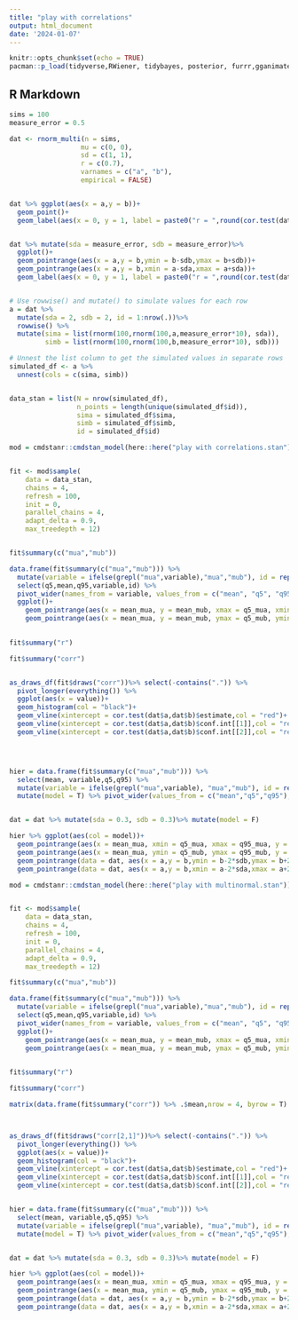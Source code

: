 ```yaml
---
title: "play with correlations"
output: html_document
date: '2024-01-07'
---
```


```r
knitr::opts_chunk$set(echo = TRUE)
pacman::p_load(tidyverse,RWiener, tidybayes, posterior, furrr,gganimate, cmdstanr,patchwork, gamlss,truncnorm,extraDistr,flextable, faux)

```

## R Markdown

```r
sims = 100
measure_error = 0.5

dat <- rnorm_multi(n = sims, 
                  mu = c(0, 0),
                  sd = c(1, 1),
                  r = c(0.7), 
                  varnames = c("a", "b"),
                  empirical = FALSE)


dat %>% ggplot(aes(x = a,y = b))+
  geom_point()+
  geom_label(aes(x = 0, y = 1, label = paste0("r = ",round(cor.test(dat$a,dat$b)$estimate,2))))


dat %>% mutate(sda = measure_error, sdb = measure_error)%>% 
  ggplot()+
  geom_pointrange(aes(x = a,y = b,ymin = b-sdb,ymax = b+sdb))+
  geom_pointrange(aes(x = a,y = b,xmin = a-sda,xmax = a+sda))+
  geom_label(aes(x = 0, y = 1, label = paste0("r = ",round(cor.test(dat$a,dat$b)$estimate,2))))


# Use rowwise() and mutate() to simulate values for each row
a = dat %>% 
  mutate(sda = 2, sdb = 2, id = 1:nrow(.))%>%
  rowwise() %>%
  mutate(sima = list(rnorm(100,rnorm(100,a,measure_error*10), sda)),
         simb = list(rnorm(100,rnorm(100,b,measure_error*10), sdb)))

# Unnest the list column to get the simulated values in separate rows
simulated_df <- a %>%
  unnest(cols = c(sima, simb)) 


data_stan = list(N = nrow(simulated_df),
                 n_points = length(unique(simulated_df$id)),
                 sima = simulated_df$sima,
                 simb = simulated_df$simb,
                 id = simulated_df$id)

mod = cmdstanr::cmdstan_model(here::here("play with correlations.stan"))


fit <- mod$sample(
    data = data_stan,
    chains = 4,
    refresh = 100,
    init = 0,
    parallel_chains = 4,
    adapt_delta = 0.9,
    max_treedepth = 12)


fit$summary(c("mua","mub"))

data.frame(fit$summary(c("mua","mub"))) %>% 
  mutate(variable = ifelse(grepl("mua",variable),"mua","mub"), id = rep(1:sims,2)) %>%
  select(q5,mean,q95,variable,id) %>% 
  pivot_wider(names_from = variable, values_from = c("mean", "q5", "q95"), id_cols = id) %>% 
  ggplot()+
    geom_pointrange(aes(x = mean_mua, y = mean_mub, xmax = q5_mua, xmin = q95_mua))+
    geom_pointrange(aes(x = mean_mua, y = mean_mub, ymax = q5_mub, ymin = q95_mub))
  

fit$summary("r")

fit$summary("corr")


as_draws_df(fit$draws("corr"))%>% select(-contains(".")) %>% 
  pivot_longer(everything()) %>% 
  ggplot(aes(x = value))+
  geom_histogram(col = "black")+
  geom_vline(xintercept = cor.test(dat$a,dat$b)$estimate,col = "red")+
  geom_vline(xintercept = cor.test(dat$a,dat$b)$conf.int[[1]],col = "red")+
  geom_vline(xintercept = cor.test(dat$a,dat$b)$conf.int[[2]],col = "red")




hier = data.frame(fit$summary(c("mua","mub"))) %>% 
  select(mean, variable,q5,q95) %>% 
  mutate(variable = ifelse(grepl("mua",variable), "mua","mub"), id = rep(1:100,2)) %>% 
  mutate(model = T) %>% pivot_wider(values_from = c("mean","q5","q95"), names_from = "variable")


dat = dat %>% mutate(sda = 0.3, sdb = 0.3)%>% mutate(model = F)

hier %>% ggplot(aes(col = model))+
  geom_pointrange(aes(x = mean_mua, xmin = q5_mua, xmax = q95_mua, y = mean_mub))+
  geom_pointrange(aes(x = mean_mua, ymin = q5_mub, ymax = q95_mub, y = mean_mub))+
  geom_pointrange(data = dat, aes(x = a,y = b,ymin = b-2*sdb,ymax = b+2*sdb))+
  geom_pointrange(data = dat, aes(x = a,y = b,xmin = a-2*sda,xmax = a+2*sda))
```


```r
mod = cmdstanr::cmdstan_model(here::here("play with multinormal.stan"))


fit <- mod$sample(
    data = data_stan,
    chains = 4,
    refresh = 100,
    init = 0,
    parallel_chains = 4,
    adapt_delta = 0.9,
    max_treedepth = 12)

fit$summary(c("mua","mub"))

data.frame(fit$summary(c("mua","mub"))) %>% 
  mutate(variable = ifelse(grepl("mua",variable),"mua","mub"), id = rep(1:sims,2)) %>%
  select(q5,mean,q95,variable,id) %>% 
  pivot_wider(names_from = variable, values_from = c("mean", "q5", "q95"), id_cols = id) %>% 
  ggplot()+
    geom_pointrange(aes(x = mean_mua, y = mean_mub, xmax = q5_mua, xmin = q95_mua))+
    geom_pointrange(aes(x = mean_mua, y = mean_mub, ymax = q5_mub, ymin = q95_mub))
  

fit$summary("r")

fit$summary("corr")

matrix(data.frame(fit$summary("corr")) %>% .$mean,nrow = 4, byrow = T)



as_draws_df(fit$draws("corr[2,1]"))%>% select(-contains(".")) %>% 
  pivot_longer(everything()) %>% 
  ggplot(aes(x = value))+
  geom_histogram(col = "black")+
  geom_vline(xintercept = cor.test(dat$a,dat$b)$estimate,col = "red")+
  geom_vline(xintercept = cor.test(dat$a,dat$b)$conf.int[[1]],col = "red")+
  geom_vline(xintercept = cor.test(dat$a,dat$b)$conf.int[[2]],col = "red")


hier = data.frame(fit$summary(c("mua","mub"))) %>% 
  select(mean, variable,q5,q95) %>% 
  mutate(variable = ifelse(grepl("mua",variable), "mua","mub"), id = rep(1:100,2)) %>% 
  mutate(model = T) %>% pivot_wider(values_from = c("mean","q5","q95"), names_from = "variable")


dat = dat %>% mutate(sda = 0.3, sdb = 0.3)%>% mutate(model = F)

hier %>% ggplot(aes(col = model))+
  geom_pointrange(aes(x = mean_mua, xmin = q5_mua, xmax = q95_mua, y = mean_mub))+
  geom_pointrange(aes(x = mean_mua, ymin = q5_mub, ymax = q95_mub, y = mean_mub))+
  geom_pointrange(data = dat, aes(x = a,y = b,ymin = b-2*sdb,ymax = b+2*sdb))+
  geom_pointrange(data = dat, aes(x = a,y = b,xmin = a-2*sda,xmax = a+2*sda))


```

